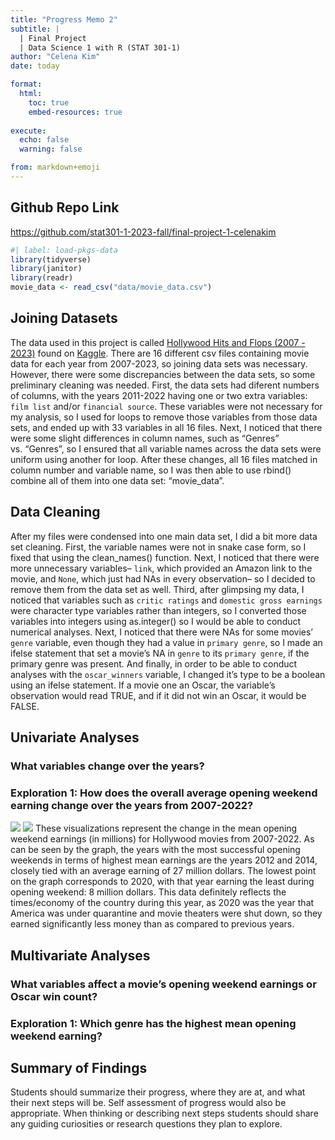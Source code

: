 ```yaml
---
title: "Progress Memo 2"
subtitle: |
  | Final Project 
  | Data Science 1 with R (STAT 301-1)
author: "Celena Kim"
date: today

format:
  html:
    toc: true
    embed-resources: true
    
execute:
  echo: false
  warning: false

from: markdown+emoji 
---
```



::: {.callout-tip icon="false"}
## Github Repo Link

[https://github.com/stat301-1-2023-fall/final-project-1-celenakim](https://github.com/stat301-1-2023-fall/final-project-1-celenakim)
:::

```r
#| label: load-pkgs-data
library(tidyverse)
library(janitor)
library(readr)
movie_data <- read_csv("data/movie_data.csv")
```


## Joining Datasets
The data used in this project is called [Hollywood Hits and Flops (2007 - 2023)](https://www.kaggle.com/datasets/sujaykapadnis/hollywood-hits-and-flops-2007-2023/) found on [Kaggle](https://www.kaggle.com). There are 16 different csv files containing movie data for each year from 2007-2023, so joining data sets was necessary. However, there were some discrepancies between the data sets, so some preliminary cleaning was needed. First, the data sets had diferent numbers of columns, with the years 2011-2022 having one or two extra variables: `film list` and/or `financial source`. These variables were not necessary for my analysis, so I used for loops to remove those variables from those data sets, and ended up with 33 variables in all 16 files. Next, I noticed that there were some slight differences in column names, such as "Genres" vs. "Genres", so I ensured that all variable names across the data sets were uniform using another for loop. After these changes, all 16 files matched in column number and variable name, so I was then able to use rbind() combine all of them into one data set: "movie_data".


## Data Cleaning
After my files were condensed into one main data set, I did a bit more data set cleaning. First, the variable names were not in snake case form, so I fixed that using the clean_names() function. Next, I noticed that there were more unnecessary variables-- `link`, which provided an Amazon link to the movie, and `None`, which just had NAs in every observation-- so I decided to remove them from the data set as well. Third, after glimpsing my data, I noticed that variables such as `critic ratings` and `domestic gross earnings` were character type variables rather than integers, so I converted those variables into integers using as.integer() so I would be able to conduct numerical analyses. Next, I noticed that there were NAs for some movies' `genre` variable, even though they had a value in `primary genre`, so I made an ifelse statement that set a movie's NA in `genre` to its `primary genre`, if the primary genre was present. And finally, in order to be able to conduct analyses with the `oscar_winners` variable, I changed it's type to be a boolean using an ifelse statement. If a movie one an Oscar, the variable's observation would read TRUE, and if it did not win an Oscar, it would be FALSE.

## Univariate Analyses

### What variables change over the years? 
### Exploration 1: How does the overall average opening weekend earning change over the years from 2007-2022?
![](figures/avg_opening_wknd_earnings_yearly_table.png)
![](figures/avg_opening_wknd_earnings_yearly.png)
These visualizations represent the change in the mean opening weekend earnings (in millions) for Hollywood movies from 2007-2022. As can be seen by the graph, the years with the most successful opening weekends in terms of highest mean earnings are the years 2012 and 2014, closely tied with an average earning of 27 million dollars. The lowest point on the graph corresponds to 2020, with that year earning the least during opening weekend: 8 million dollars. This data definitely reflects the times/economy of the country during this year, as 2020 was the year that America was under quarantine and movie theaters were shut down, so they earned significantly less money than as compared to previous years.




## Multivariate Analyses


### What variables affect a movie's opening weekend earnings or Oscar win count?
### Exploration 1: Which genre has the highest mean opening weekend earning? 


## Summary of Findings
Students should summarize their progress, where they are at, and what their next steps will be. Self assessment of progress would also be appropriate. When thinking or describing next steps students should share any guiding curiosities or research questions they plan to explore.

